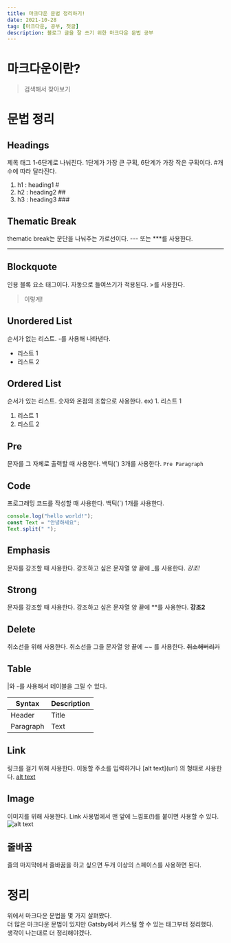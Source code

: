 ```yaml
---
title: 마크다운 문법 정리하기!
date: 2021-10-28
tag: [마크다운, 공부, 첫글]
description: 블로그 글을 잘 쓰기 위한 마크다운 문법 공부
---
```


# 마크다운이란?

> 검색해서 찾아보기

# 문법 정리

## Headings

제목 태그
1-6단계로 나눠진다. 1단계가 가장 큰 구획, 6단계가 가장 작은 구획이다. #개수에 따라 달라진다.

1. h1 : heading1 #
2. h2 : heading2 ##
3. h3 : heading3 ###

## Thematic Break

thematic break는 문단을 나눠주는 가로선이다. --- 또는 \*\*\*를 사용한다.

---

## Blockquote

인용 블록 요소 태그이다. 자동으로 들여쓰기가 적용된다. >를 사용한다.

> 이렇게!

## Unordered List

순서가 없는 리스트. -를 사용해 나타낸다.

- 리스트 1
- 리스트 2

## Ordered List

순서가 있는 리스트. 숫자와 온점의 조합으로 사용한다. ex) 1. 리스트 1

1. 리스트 1
2. 리스트 2

## Pre

문자를 그 자체로 출력할 때 사용한다. 백틱(\`) 3개를 사용한다.
`Pre Paragraph`

## Code

프로그래밍 코드를 작성할 때 사용한다. 백틱(\`) 1개를 사용한다.

```javascript
console.log("hello world!");
const Text = "안녕하세요";
Text.split(" ");
```

## Emphasis

문자를 강조할 때 사용한다. 강조하고 싶은 문자열 양 끝에 \_를 사용한다.
_강조!_

## Strong

문자를 강조할 때 사용한다. 강조하고 싶은 문자열 양 끝에 \*\*를 사용한다.
**강조2**

## Delete

취소선을 위해 사용한다. 취소선을 그을 문자열 양 끝에 \~\~ 를 사용한다.
~~취소해버리기~~

## Table

\|와 \-를 사용해서 테이블을 그릴 수 있다.

| Syntax    | Description |
| --------- | ----------- |
| Header    | Title       |
| Paragraph | Text        |

## Link

링크를 걸기 위해 사용한다. 이동할 주소를 입력하거나 \[alt text](url) 의 형태로 사용한다.
[alt text](http://naver.com)

## Image

이미지를 위해 사용한다. Link 사용법에서 맨 앞에 느낌표(!)를 붙이면 사용할 수 있다.
![alt text](https://previews.123rf.com/images/artshock/artshock1209/artshock120900045/15221647-%ED%9D%B0-%EA%B5%AC%EB%A6%84%EC%9D%98-%EB%B0%B0%EA%B2%BD%EC%97%90-%ED%91%B8%EB%A5%B8-%ED%95%98%EB%8A%98%EC%97%90-%EB%A7%88%EC%9D%8C%EC%9D%98-imag-.jpg)

## 줄바꿈

줄의 마지막에서 줄바꿈을 하고 싶으면 두개 이상의 스페이스를 사용하면 된다.

# 정리

위에서 마크다운 문법을 몇 가지 살펴봤다.  
더 많은 마크다운 문법이 있지만 Gatsby에서 커스텀 할 수 있는 태그부터 정리했다.  
생각이 나는대로 더 정리해야겠다.
